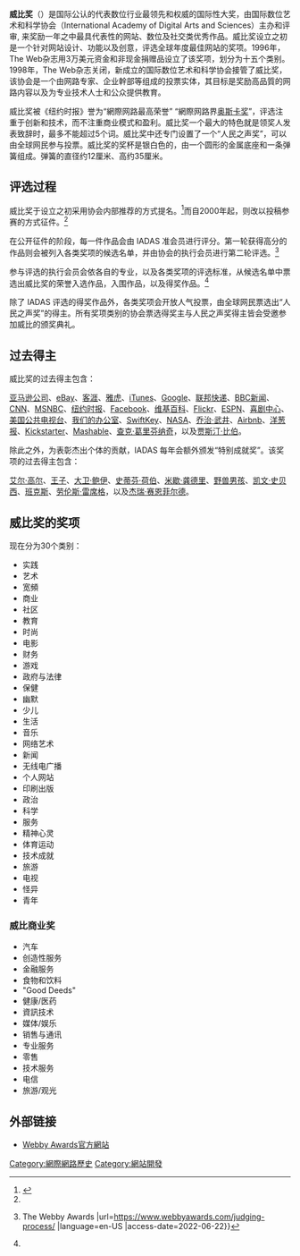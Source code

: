 {{Expand language|1=en|time=2020-09-30T14:13:30+00:00}}
'''威比奖'''（{{lang-en|'''Webby Awards'''}}）是国际公认的代表数位行业最领先和权威的国际性大奖，由国际数位艺术和科学协会（International Academy of Digital Arts and Sciences）主办和评审, 来奖励一年之中最具代表性的网站、数位及社交类优秀作品。威比奖设立之初是一个针对网站设计、功能以及创意，评选全球年度最佳网站的奖项。1996年，The Web杂志用3万美元资金和非现金捐赠品设立了该奖项，划分为十五个类别。1998年，The Web杂志关闭，新成立的国际数位艺术和科学协会接管了威比奖，该协会是一个由网路专家、企业幹部等组成的投票实体，其目标是奖励高品質的网路内容以及为专业技术人士和公众提供教育。

威比奖被《纽约时报》誉为“網際网路最高荣誉” “網際网路界[[奥斯卡奖|奥斯卡奖]]”，评选注重于创新和技术，而不注重商业模式和盈利。威比奖一个最大的特色就是领奖人发表致辞时，最多不能超过5个词。威比奖中还专门设置了一个“人民之声奖”，可以由全球网民参与投票。威比奖的奖杯是银白色的，由一个圆形的金属底座和一条弹簧组成。弹簧的直径约12厘米、高约35厘米。

== 评选过程 ==
威比奖于设立之初采用协会内部推荐的方式提名。<ref name=":0">{{Cite book|chapter=Billboard|url=https://books.google.com.tw/books?id=kAgEAAAAMBAJ&q=%22And+The+Cowsills+Are+Back+With+An+Album+Available+Only+On+The+Internet%22&pg=PA76&redir_esc=y#v=snippet&q=%22And%20The%20Cowsills%20Are%20Back%20With%20An%20Album%20Available%20Only%20On%20The%20Internet%22&f=false|publisher=Nielsen Business Media, Inc.|date=1999-07-17|language=en|first=Nielsen Business Media|last=Inc|title=Net Talent Search To Pick A Lilith Fair Act}}</ref>而自2000年起，则改以投稿参赛的方式征件。<ref name=":0" />

在公开征件的阶段，每一件作品会由 IADAS 准会员进行评分。第一轮获得高分的作品则会被列入各类奖项的候选名单，并由协会的执行会员进行第二轮评选。<ref name=":1">{{Cite web |title=Judging Process {{!}} The Webby Awards |url=https://www.webbyawards.com/judging-process/ |language=en-US |access-date=2022-06-22}}</ref>

参与评选的执行会员会依各自的专业，以及各类奖项的评选标准，从候选名单中票选出威比奖的荣誉入选作品，入围作品，以及得奖作品。<ref name=":1" />

除了 IADAS 评选的得奖作品外，各类奖项会开放人气投票，由全球网民票选出“人民之声奖”的得主。所有奖项类别的协会票选得奖主与人民之声奖得主皆会受邀参加威比的颁奖典礼。

== 过去得主 ==
威比奖的过去得主包含：

[[亞馬遜公司|亚马逊公司]]、[[eBay|eBay]]、[[客涯|客涯]]、[[雅虎|雅虎]]、[[iTunes|iTunes]]、[[Google|Google]]、[[聯邦快遞|联邦快递]]、[[英國廣播公司新聞網|BBC新闻]]、[[有线电视新闻网|CNN]]、[[MSNBC|MSNBC]]、[[纽约时报|纽约时报]]、[[Facebook|Facebook]]、[[维基百科|维基百科]]、[[Flickr|Flickr]]、[[ESPN|ESPN]]、[[喜劇中心|喜剧中心]]、[[美国公共电视公司|美国公共电视台]]、[[辦公室_(美國電視劇)|我们的办公室]]、[[SwiftKey|SwiftKey]]、[[美国国家航空航天局|NASA]]、[[乔治·武井|乔治·武井]]、[[Airbnb|Airbnb]]、[[洋葱报|洋葱报]]、[[Kickstarter|Kickstarter]]、[[Mashable|Mashable]]、[[查克·葛里芬納奇|查克·葛里芬纳奇]]，以及[[贾斯汀·比伯|贾斯汀·比伯]]。

除此之外，为表彰杰出个体的贡献，IADAS 每年会额外颁发“特别成就奖”。该奖项的过去得主包含：

[[阿尔·戈尔|艾尔·高尔]]、[[王子_(音樂家)|王子]]、[[大卫·鲍伊|大卫·鲍伊]]、[[斯蒂芬·科拜尔|史蒂芬·荷伯]]、[[米歇·龔德里|米歇·龚德里]]、[[野獸男孩|野兽男孩]]、[[凱文·斯貝西|凯文·史贝西]]、[[班克斯|班克斯]]、[[勞倫斯·雷席格|劳伦斯·雷席格]]，以及[[傑里·賽恩菲爾德|杰瑞·赛恩菲尔德]]。

== 威比奖的奖项 ==

现在分为30个类别：
* 实践
* 艺术
* 宽頻
* 商业
* 社区
* 教育
* 时尚
* 电影
* 财务
* 游戏
* 政府与法律
* 保健
* 幽默
* 少儿
* 生活
* 音乐
* 网络艺术
* 新闻
* 无线电广播
* 个人网站
* 印刷出版
* 政治
* 科学
* 服务
* 精神心灵
* 体育运动
* 技术成就
* 旅游
* 电视
* 怪异
* 青年

=== 威比商业奖 ===
* 汽车 
* 创造性服务 
* 金融服务 
* 食物和饮料 
* "Good Deeds" 
* 健康/医药 
* 資訊技术 
* 媒体/娱乐 
* 销售与通讯 
* 专业服务 
* 零售 
* 技术服务 
* 电信 
* 旅游/观光

== 外部链接 ==
* [http://www.webbyawards.com/ Webby Awards官方網站]{{Wayback|url=http://www.webbyawards.com/ |date=20081225230049 }}

[[Category:網際網路歷史|Category:網際網路歷史]]
[[Category:網站開發|Category:網站開發]]